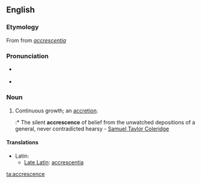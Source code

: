 ==English==

===Etymology===
From {{etyl|it}} from {{etyl|LL.}} ''[[accrescentia]]''

===Pronunciation===
* {{a|RP}} {{IPA|/əˈkɹɛsəns/}}
* {{audio|en-us-accrescence.ogg|Audio (US)}}

===Noun===
{{en-noun|s|-}}

# {{rare}} Continuous growth; an [[accretion]].
#:* The silent '''accrescence''' of belief from the unwatched depositions of a general, never contradicted hearsy - [[w:Samuel Taylor Coleridge|Samuel Taylor Coleridge]]

====Translations====
{{trans-top|continuous growth}}
* Latin:
** [[Late Latin]]: [[accrescentia ]]
{{trans-mid}}
{{trans-bottom}}

[[ta:accrescence]]